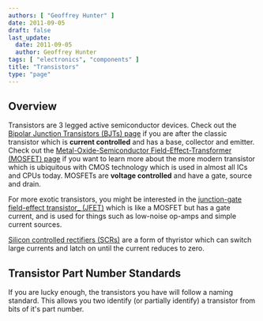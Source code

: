 ```yaml
---
authors: [ "Geoffrey Hunter" ]
date: 2011-09-05
draft: false
last_update:
  date: 2011-09-05
  author: Geoffrey Hunter
tags: [ "electronics", "components" ]
title: "Transistors"
type: "page"
---
```


## Overview

Transistors are 3 legged active semiconductor devices. Check out the [Bipolar Junction Transistors (BJTs) page](/electronics/components/transistors/bipolar-junction-transistors-bjts/) if you are after the classic transistor which is **current controlled** and has a base, collector and emitter. Check out the [Metal-Oxide-Semiconductor Field-Effect-Transformer (MOSFET) page](/electronics/components/transistors/mosfets/) if you want to learn more about the more modern transistor which is ubiquitous with CMOS technology which is used in almost all ICs and CPUs today. MOSFETs are **voltage controlled** and have a gate, source and drain.

For more exotic transistors, you might be interested in the [junction-gate field-effect transistor_ (JFET)](/electronics/components/transistors/junction-gate-field-effect-transistor-jfets/) which is like a MOSFET but has a gate current, and is used for things such as low-noise op-amps and simple current sources.

[Silicon controlled rectifiers (SCRs)](/electronics/components/transistors/silicon-controlled-rectifiers-scrs/) are a form of thyristor which can switch large currents and latch on until the current reduces to zero.

## Transistor Part Number Standards

If you are lucky enough, the transistors you have will follow a naming standard. This allows you two identify (or partially identify) a transistor from bits of it's part number.
